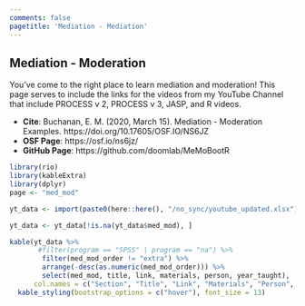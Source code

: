 ```yaml
---
comments: false
pagetitle: 'Mediation - Mediation'
---
```


## Mediation - Moderation 

You've come to the right place to learn mediation and moderation! This page serves to include the links for the videos from my YouTube Channel that include PROCESS v 2, PROCESS v 3, JASP, and R videos. 

- **Cite**: Buchanan, E. M. (2020, March 15). Mediation - Moderation Examples. https://doi.org/10.17605/OSF.IO/NS6JZ  
- **OSF Page**: https://osf.io/ns6jz/
- **GitHub Page**: https://github.com/doomlab/MeMoBootR

```r
library(rio)
library(kableExtra)
library(dplyr)
page <- "med_mod"

yt_data <- import(paste0(here::here(), "/no_sync/youtube_updated.xlsx"))

yt_data <- yt_data[!is.na(yt_data$med_mod), ]
```

```r
kable(yt_data %>% 
       #filter(program == "SPSS" | program == "na") %>% 
        filter(med_mod_order != "extra") %>% 
        arrange(-desc(as.numeric(med_mod_order))) %>%
        select(med_mod, title, link, materials, person, year_taught),
      col.names = c("Section", "Title", "Link", "Materials", "Person", "Year Taught")) %>% 
  kable_styling(bootstrap_options = c("hover"), font_size = 13)
```
